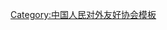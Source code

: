 {{Navbox
| name   = 中国人民对外友好协会第三届全国理事会
| title  = [[中国人民对外文化友好协会]]第三届全国理事会{{to}}[[中国人民对外友好协会]]第三届全国理事会<ref group="注">注1：1969年改为现名</ref>
| above  = 1966年4月－1986年12月
| bodyclass = hlist
| group1 = 会长
| list1  = [[楚图南]]{{to}}[[王国权 (1911年)|王国权]]{{to}}[[柴泽民]]{{to}}[[王炳南 (1908年)|王炳南]]{{to}}[[章文晋]]
| group2 = 副会长
| list2  = 
* [[丁西林|{{Box|丁西林}}]]
* [[于光遠]]
* [[王昆侖|{{Box|王昆仑}}]]
* [[王照华]]
* [[许立|{{Box|许　立}}]]
* [[任映仑]]
* [[宋一平 (政治人物)|宋一平]]
* [[李琦 (1918年)|李　琦]]
* [[萧贤法|{{Box|萧贤法}}]]
* [[狄子才]]
* [[陳忠經]]
* [[邹大鹏|{{Box|邹大鹏}}]]
* [[吴全衡]]
* [[周一萍]]
* [[周而复]]
* [[张彦 (1918年)|{{Box|张　彦}}]]
* [[孟用潜|{{Box|孟用潜}}]]
* [[罗俊 (1913年)|罗　俊]]
* [[武衡|武　衡]]
* [[杨纯 (1917年)|杨　纯]]
* [[郝德青]]
* [[勇龙桂]]
* [[趙樸初]]
* [[赵毅敏]]
* [[黄中 (1915年)|黄　中]]
* [[黄辛白]]
* [[崔义田]]
* [[崔继瑗|{{Box|崔继瑗}}]]
* [[曹醒华]]
* [[谢镗忠]]
* [[王伏林]]（增补）
| group3 = 书记处书记
| list3  = 
* [[任映仑]]（兼）
* [[林林|林　林]]
* [[宋常华]]
* [[李希庚]]
| group4 = 秘书长
| list4  = [[王伏林]]<ref group="注">注2：1983年起担任</ref>
| group5 = 
| list5  = 
| group6 = 
| list6  = 
| below  = 标注：{{Box|任内逝世}}<br /><references group="注"/>
}}<noinclude>
{{collapsible option}}
[[Category:中国人民对外友好协会模板]]
</noinclude>